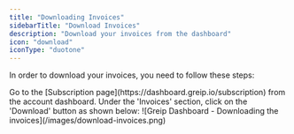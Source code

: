 ```yaml
---
title: "Downloading Invoices"
sidebarTitle: "Download Invoices"
description: "Download your invoices from the dashboard"
icon: "download"
iconType: "duotone"
---
```


In order to download your invoices, you need to follow these steps:

<Steps>
  <Step title="First Step">
    Go to the [Subscription page](https://dashboard.greip.io/subscription) from
    the account dashboard.
  </Step>
  <Step title="Second Step">
    Under the 'Invoices' section, click on the 'Download' button as shown below:
    <Frame caption="Greip Dashboard - Downloading the invoices">
      ![Greip Dashboard - Downloading the
      invoices](/images/download-invoices.png)
    </Frame>
  </Step>
</Steps>
